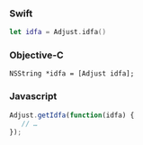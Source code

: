 <Tabs>
<Tab sync="swift">

### Swift

```swift
let idfa = Adjust.idfa()
```

</Tab>
<Tab sync="objc">

### Objective-C

```objc
NSString *idfa = [Adjust idfa];
```

</Tab>
<Tab sync="js">

### Javascript

```js
Adjust.getIdfa(function(idfa) {
   // …
});
```

</Tab>
</Tabs>
